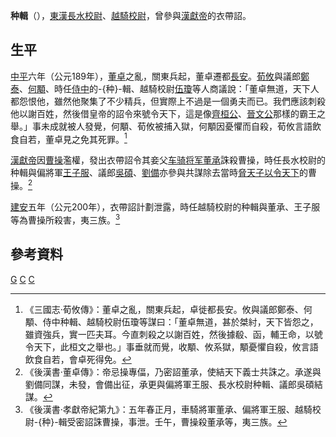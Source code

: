 {{TA
|1=种
}}
'''种輯'''（{{bd|？||200年|2月11日|catIdx=C}}），[[東漢|東漢]][[長水校尉|長水校尉]]、[[越騎校尉|越騎校尉]]，曾參與[[漢獻帝|漢獻帝]]的衣帶詔。
==生平==
[[中平|中平]]六年（公元189年），[[董卓|董卓]]之亂，關東兵起，董卓遷都[[長安|長安]]。[[荀攸|荀攸]]與議郎[[鄭泰_(東漢)|鄭泰]]、[[何顒|何顒]]、時任[[侍中|侍中]]的-{种}-輯、越騎校尉[[伍瓊|伍瓊]]等人商議說：「董卓無道，天下人都怨恨他，雖然他聚集了不少精兵，但實際上不過是一個勇夫而已。我們應該刺殺他以謝百姓，然後借皇帝的詔令來號令天下，這是像[[齊桓公|齊桓公]]、[[晉文公|晉文公]]那樣的霸王之舉。」事未成就被人發覺，何顒、荀攸被捕入獄，何顒因憂懼而自殺，荀攸言語飲食自若，董卓見之免其死罪。<ref>《三國志‧荀攸傳》：董卓之亂，關東兵起，卓徙都長安。攸與議郎鄭泰、何顒、侍中种輯、越騎校尉伍瓊等謀曰：「董卓無道，甚於桀紂，天下皆怨之，雖資強兵，實一匹夫耳。今直刺殺之以謝百姓，然後據殽、函，輔王命，以號令天下，此桓文之舉也。」事垂就而覺，收顒、攸系獄，顒憂懼自殺，攸言語飲食自若，會卓死得免。</ref>

[[漢獻帝|漢獻帝]]因[[曹操|曹操]]濫權，發出衣帶詔令其妾父[[车骑将军|车骑将军]][[董承|董承]]誅殺曹操，時任長水校尉的种輯與偏將軍[[王子服|王子服]]、議郎[[吳碩|吳碩]]、[[劉備|劉備]]亦參與共謀除去當時[[奉天子以令不臣|脅天子以令天下]]的曹操。<ref>《後漢書‧董卓傳》：帝忌操專偪，乃密詔董承，使結天下義士共誅之。承遂與劉備同謀，未發，會備出征，承更與偏將軍王服、長水校尉种輯、議郎吳碩結謀。</ref>

[[建安_(东汉)|建安]]五年（公元200年），衣帶詔計劃泄露，時任越騎校尉的种輯與董承、王子服等為曹操所殺害，夷三族。<ref> 《後漢書‧孝獻帝紀第九》：五年春正月，車騎將軍董承、偏將軍王服、越騎校尉-{种}-輯受密詔誅曹操，事泄。壬午，曹操殺董承等，夷三族。</ref>

==參考資料==
[[Category:种姓|G]]
[[Category:東漢被處決者|C]]
[[Category:東漢武官|C]]